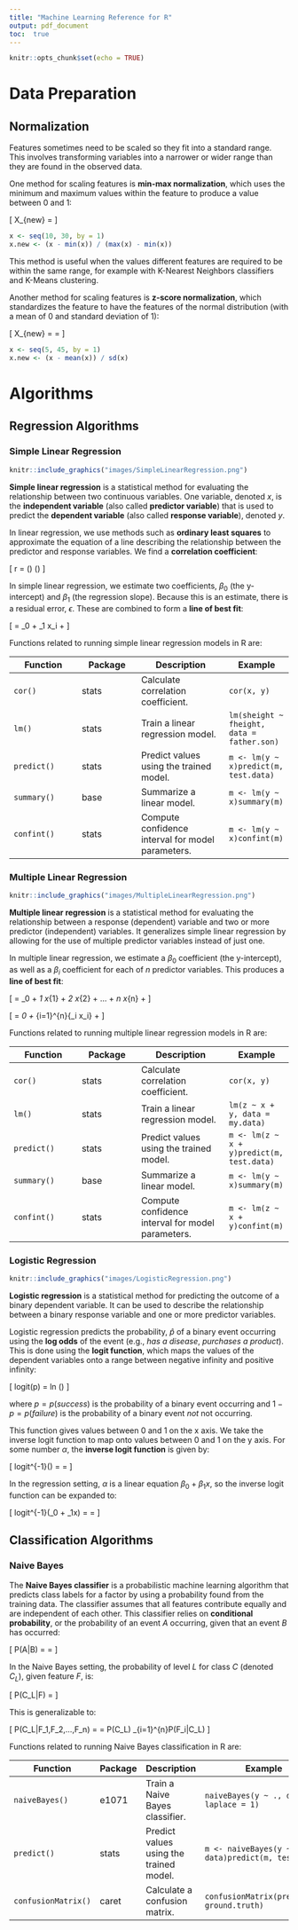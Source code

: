 ---
title: "Machine Learning Reference for R"
output: pdf_document
toc:  true
---

```{r setup, include=FALSE}
knitr::opts_chunk$set(echo = TRUE)
```

\newpage

# Data Preparation

## Normalization

Features sometimes need to be scaled so they fit into a standard range. This involves transforming variables into a narrower or wider range than they are found in the observed data.

One method for scaling features is **min-max normalization**, which uses the minimum and maximum values within the feature to produce a value between 0 and 1:

\[
X_{new} = \frac{X-min(X)}{max(X)-min(X)}
\]


```{r echo=TRUE}
x <- seq(10, 30, by = 1)
x.new <- (x - min(x)) / (max(x) - min(x))
```

This method is useful when the values different features are required to be within the same range, for example with K-Nearest Neighbors classifiers and K-Means clustering.

Another method for scaling features is **z-score normalization**, which standardizes the feature to have the features of the normal distribution (with a mean of 0 and standard deviation of 1):

\[
X_{new} = \frac{X-\mu}{\sigma} = \frac{X-mean(X)}{StdDev(X)}
\]

```{r echo=TRUE}
x <- seq(5, 45, by = 1)
x.new <- (x - mean(x)) / sd(x)
```

\newpage

# Algorithms

## Regression Algorithms

### Simple Linear Regression

```{r echo=FALSE, out.width="100%", fig.cap=NULL, fig.align="center"}
knitr::include_graphics("images/SimpleLinearRegression.png")
```

**Simple linear regression** is a statistical method for evaluating the relationship between two continuous variables. One variable, denoted $x$, is the **independent variable** (also called **predictor variable**) that is used to predict the **dependent variable** (also called **response variable**), denoted $y$.

In linear regression, we use methods such as **ordinary least squares** to approximate the equation of a line describing the relationship between the predictor and response variables. We find a **correlation coefficient**:

\[
r = \frac{1}{n - 1} \sum \left(\frac{x-\bar{x}}{s_x}\right) \left(\frac{y-\bar{y}}{s_y}\right)
\]

In simple linear regression, we estimate two coefficients, $\beta_0$ (the y-intercept) and $\beta_1$ (the regression slope). Because this is an estimate, there is a residual error, $\epsilon$. These are combined to form a **line of best fit**:

\[
\hat{y_i} = \beta_0 + \beta_1 x_i + \epsilon
\]

Functions related to running simple linear regression models in R are:

| Function | Package | Description | Example |
|----------|---------|-------------|---------|
| `cor()` | stats | Calculate correlation coefficient. | `cor(x, y)` |
| `lm()` | stats | Train a linear regression model. | `lm(sheight ~ fheight, data = father.son)` |
| `predict()` | stats | Predict values using the trained model. | `m <- lm(y ~ x)`\break`predict(m, test.data)` |
| `summary()` | base | Summarize a linear model. | `m <- lm(y ~ x)`\break`summary(m)` |
| `confint()` | stats | Compute confidence interval for model parameters. | `m <- lm(y ~ x)`\break`confint(m)` |

### Multiple Linear Regression

```{r echo=FALSE, out.width="100%", fig.cap=NULL, fig.align="center"}
knitr::include_graphics("images/MultipleLinearRegression.png")
```

**Multiple linear regression** is a statistical method for evaluating the relationship between a response (dependent) variable and two or more predictor (independent) variables. It generalizes simple linear regression by allowing for the use of multiple predictor variables instead of just one.

In multiple linear regression, we estimate a $\beta_0$ coefficient (the y-intercept), as well as a $\beta_i$ coefficient for each of $n$ predictor variables. This produces a **line of best fit**:

\[
\hat{y} = \beta_0 + \beta_1 x_{1} + \beta_2 x_{2} + ... + \beta_n x_{n} + \epsilon
\]

\[
= \beta_0 + \sum_{i=1}^{n}{\beta_i x_i} + \epsilon
\]

Functions related to running multiple linear regression models in R are:

| Function | Package | Description | Example |
|----------|---------|-------------|---------|
| `cor()` | stats | Calculate correlation coefficient. | `cor(x, y)` |
| `lm()` | stats | Train a linear regression model. | `lm(z ~ x + y, data = my.data)` |
| `predict()` | stats | Predict values using the trained model. | `m <- lm(z ~ x + y)`\break`predict(m, test.data)` |
| `summary()` | base | Summarize a linear model. | `m <- lm(y ~ x)`\break`summary(m)` |
| `confint()` | stats | Compute confidence interval for model parameters. | `m <- lm(z ~ x + y)`\break`confint(m)` |

### Logistic Regression

```{r echo=FALSE, out.width="100%", fig.cap=NULL, fig.align="center"}
knitr::include_graphics("images/LogisticRegression.png")
```

**Logistic regression** is a statistical method for predicting the outcome of a binary dependent variable. It can be used to describe the relationship between a binary response variable and one or more predictor variables.

Logistic regression predicts the probability, $\hat{p}$ of a binary event occurring using the **log odds** of the event (e.g., *has a disease*, *purchases a product*). This is done using the **logit function**, which maps the values of the dependent variables onto a range between negative infinity and positive infinity:

\[
logit(p) = ln \left(\frac{p}{1-p}\right)
\]

where $p=p(success)$ is the probability of a binary event occurring and $1-p=p(failure)$ is the probability of a binary event *not* not occurring.

This function gives values between 0 and 1 on the x axis. We take the inverse logit function to map onto values between 0 and 1 on the y axis. For some number $\alpha$, the **inverse logit function** is given by:

\[
logit^{-1}(\alpha) = \frac{1}{1-e^{-\alpha}} = \frac{e^\alpha}{1-e^\alpha}
\]

In the regression setting, $\alpha$ is a linear equation $\beta_0 + \beta_1x$, so the inverse logit function can be expanded to:

\[
logit^{-1}(\beta_0 + \beta_1x) = \frac{1}{1-e^{-(\beta_0 + \beta_1x)}} = \frac{e^{\beta_0 + \beta_1x}}{1-e^{\beta_0 + \beta_1x}}
\]

## Classification Algorithms

### Naive Bayes

The **Naive Bayes classifier** is a probabilistic machine learning algorithm that predicts class labels for a factor by using a probability found from the training data. The classifier assumes that all features contribute equally and are independent of each other. This classifier relies on **conditional probability**, or the probability of an event $A$ occurring, given that an event $B$ has occurred:

\[
P(A|B) = \frac{P(A \cap B)}{P(B)} = \frac{P(B|A)P(B)}{P(A)}
\]

In the Naive Bayes setting, the probability of level $L$ for class $C$ (denoted $C_L$), given feature $F$, is:

\[
P(C_L|F) = \frac{P(F|C_L)P(F)}{P(C_L)}
\]

This is generalizable to:

\[
P(C_L|F_1,F_2,...,F_n) = \frac{P(F_1,F_2,...,F_n|C_L)P(F_1,F_2,...,F_n)}{P(C_L)} = P(C_L) \prod_{i=1}^{n}P(F_i|C_L)
\]

Functions related to running Naive Bayes classification in R are:

| Function | Package | Description | Example |
|----------|---------|-------------|---------|
| `naiveBayes()` | e1071 | Train a Naive Bayes classifier. | `naiveBayes(y ~ ., data, laplace = 1)` |
| `predict()` | stats | Predict values using the trained model. | `m <- naiveBayes(y ~ ., data)`\break`predict(m, test.data)` |
| `confusionMatrix()` | caret | Calculate a confusion matrix. | `confusionMatrix(predicted, ground.truth)` |
